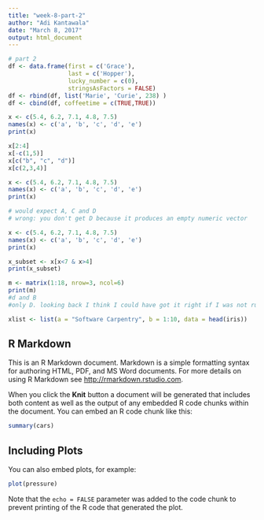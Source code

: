 ```yaml
---
title: "week-8-part-2"
author: "Adi Kantawala"
date: "March 8, 2017"
output: html_document
---
```


```r
# part 2 
df <- data.frame(first = c('Grace'),
                 last = c('Hopper'),
                 lucky_number = c(0),
                 stringsAsFactors = FALSE)
df <- rbind(df, list('Marie', 'Curie', 238) )
df <- cbind(df, coffeetime = c(TRUE,TRUE))

```

```r
x <- c(5.4, 6.2, 7.1, 4.8, 7.5)
names(x) <- c('a', 'b', 'c', 'd', 'e')
print(x)

x[2:4]
x[-c(1,5)]
x[c("b", "c", "d")]
x[c(2,3,4)]

x <- c(5.4, 6.2, 7.1, 4.8, 7.5)
names(x) <- c('a', 'b', 'c', 'd', 'e')
print(x)

# would expect A, C and D
# wrong: you don't get D because it produces an empty numeric vector

x <- c(5.4, 6.2, 7.1, 4.8, 7.5)
names(x) <- c('a', 'b', 'c', 'd', 'e')
print(x)

x_subset <- x[x<7 & x>4]
print(x_subset)

m <- matrix(1:18, nrow=3, ncol=6)
print(m)
#d and B 
#only D. looking back I think I could have got it right if I was not rushing 

xlist <- list(a = "Software Carpentry", b = 1:10, data = head(iris))


```


## R Markdown

This is an R Markdown document. Markdown is a simple formatting syntax for authoring HTML, PDF, and MS Word documents. For more details on using R Markdown see <http://rmarkdown.rstudio.com>.

When you click the **Knit** button a document will be generated that includes both content as well as the output of any embedded R code chunks within the document. You can embed an R code chunk like this:

```r
summary(cars)
```

## Including Plots

You can also embed plots, for example:

```r
plot(pressure)
```

Note that the `echo = FALSE` parameter was added to the code chunk to prevent printing of the R code that generated the plot.
